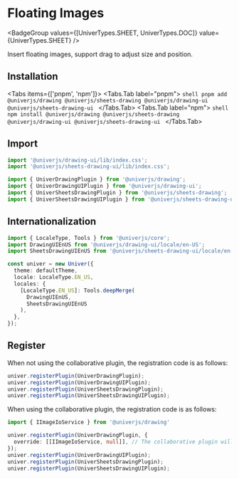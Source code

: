 
# Floating Images

<BadgeGroup values={[UniverTypes.SHEET, UniverTypes.DOC]} value={UniverTypes.SHEET} />

Insert floating images, support drag to adjust size and position.

## Installation

<Tabs items={['pnpm', 'npm']}>
  <Tabs.Tab label="pnpm">
    ```shell
    pnpm add @univerjs/drawing @univerjs/sheets-drawing @univerjs/drawing-ui @univerjs/sheets-drawing-ui
    ```
  </Tabs.Tab>
  <Tabs.Tab label="npm">
    ```shell
    npm install @univerjs/drawing @univerjs/sheets-drawing @univerjs/drawing-ui @univerjs/sheets-drawing-ui
    ```
  </Tabs.Tab>
</Tabs>

## Import

```typescript
import '@univerjs/drawing-ui/lib/index.css';
import '@univerjs/sheets-drawing-ui/lib/index.css';

import { UniverDrawingPlugin } from '@univerjs/drawing';
import { UniverDrawingUIPlugin } from '@univerjs/drawing-ui';
import { UniverSheetsDrawingPlugin } from '@univerjs/sheets-drawing';
import { UniverSheetsDrawingUIPlugin } from '@univerjs/sheets-drawing-ui';
```
## Internationalization

```typescript
import { LocaleType, Tools } from '@univerjs/core';
import DrawingUIEnUS from '@univerjs/drawing-ui/locale/en-US';
import SheetsDrawingUIEnUS from '@univerjs/sheets-drawing-ui/locale/en-US';

const univer = new Univer({
  theme: defaultTheme,
  locale: LocaleType.EN_US,
  locales: {
    [LocaleType.EN_US]: Tools.deepMerge(
      DrawingUIEnUS,
      SheetsDrawingUIEnUS
    ),
  },
});
```

## Register

When not using the collaborative plugin, the registration code is as follows:

```typescript
univer.registerPlugin(UniverDrawingPlugin);
univer.registerPlugin(UniverDrawingUIPlugin);
univer.registerPlugin(UniverSheetsDrawingPlugin);
univer.registerPlugin(UniverSheetsDrawingUIPlugin);
```

When using the collaborative plugin, the registration code is as follows:

```typescript
import { IImageIoService } from '@univerjs/drawing'

univer.registerPlugin(UniverDrawingPlugin, {
  override: [[IImageIoService, null]], // The collaborative plugin will provide this implementation
});
univer.registerPlugin(UniverDrawingUIPlugin);
univer.registerPlugin(UniverSheetsDrawingPlugin);
univer.registerPlugin(UniverSheetsDrawingUIPlugin);
```
